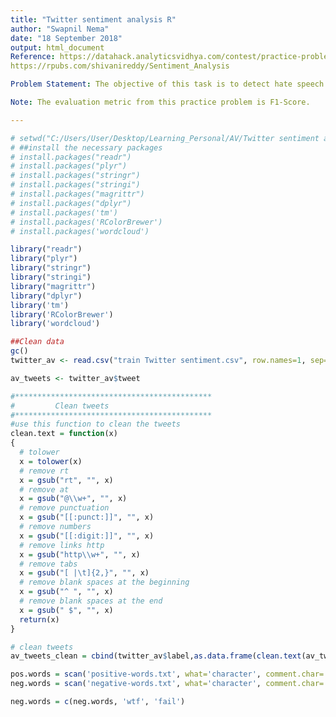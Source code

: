 ---
title: "Twitter sentiment analysis R"
author: "Swapnil Nema"
date: "18 September 2018"
output: html_document
Reference: https://datahack.analyticsvidhya.com/contest/practice-problem-twitter-sentiment-analysis/
https://rpubs.com/shivanireddy/Sentiment_Analysis

Problem Statement: The objective of this task is to detect hate speech in tweets. For the sake of simplicity, we say a tweet contains hate speech if it has a racist or sexist sentiment associated with it. So, the task is to classify racist or sexist tweets from other tweets.

Note: The evaluation metric from this practice problem is F1-Score.

---

```{r}
# setwd("C:/Users/User/Desktop/Learning_Personal/AV/Twitter sentiment analysis")
# ##install the necessary packages
# install.packages("readr")
# install.packages("plyr")
# install.packages("stringr")
# install.packages("stringi")
# install.packages("magrittr")
# install.packages("dplyr")
# install.packages('tm')
# install.packages('RColorBrewer')
# install.packages('wordcloud')

library("readr")
library("plyr")
library("stringr")
library("stringi")
library("magrittr")
library("dplyr")
library('tm')
library('RColorBrewer')
library('wordcloud')


```

```{r}
##Clean data
gc()
twitter_av <- read.csv("train Twitter sentiment.csv", row.names=1, sep=",")

av_tweets <- twitter_av$tweet

#********************************************
#         Clean tweets
#********************************************
#use this function to clean the tweets
clean.text = function(x)
{
  # tolower
  x = tolower(x)
  # remove rt
  x = gsub("rt", "", x)
  # remove at
  x = gsub("@\\w+", "", x)
  # remove punctuation
  x = gsub("[[:punct:]]", "", x)
  # remove numbers
  x = gsub("[[:digit:]]", "", x)
  # remove links http
  x = gsub("http\\w+", "", x)
  # remove tabs
  x = gsub("[ |\t]{2,}", "", x)
  # remove blank spaces at the beginning
  x = gsub("^ ", "", x)
  # remove blank spaces at the end
  x = gsub(" $", "", x)
  return(x)
}

# clean tweets
av_tweets_clean = cbind(twitter_av$label,as.data.frame(clean.text(av_tweets)),twitter_av$tweet)


```

```{r Sentiment Analysis}
pos.words = scan('positive-words.txt', what='character', comment.char=';')
neg.words = scan('negative-words.txt', what='character', comment.char=';')

neg.words = c(neg.words, 'wtf', 'fail')

```



